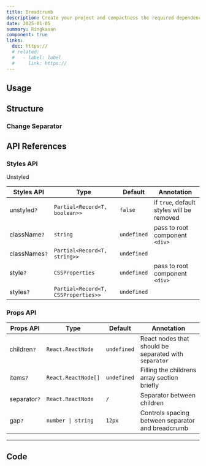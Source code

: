 ```yaml
---
title: Breadcrumb
description: Create your project and compactness the required dependencies.
date: 2025-01-05
summary: Ringkasan
component: true
links:
  doc: https://
  # related:
  #   - label: label
  #     link: https://
---
```


## Usage

<BreadcrumbDemosConfigurator />

## Structure

<BreadcrumbDemosUsage />

### Change Separator

<BreadcrumbDemosChangeSeparator />

## API References

### Styles API

Unstyled

| Styles API    | Type                                | Default     | Annotation                                |
| ------------- | ----------------------------------- | ----------- | ----------------------------------------- |
| unstyled`?`   | `Partial<Record<T, boolean>>`       | `false`     | if `true`, default styles will be removed |
| className`?`  | `string`                            | `undefined` | pass to root component `<div>`            |
| classNames`?` | `Partial<Record<T, string>>`        | `undefined` |                                           |
| style`?`      | `CSSProperties`                     | `undefined` | pass to root component `<div>`            |
| styles`?`     | `Partial<Record<T, CSSProperties>>` | `undefined` |                                           |

### Props API

| Props API    | Type                | Default     | Annotation                                            |
| ------------ | ------------------- | ----------- | ----------------------------------------------------- |
| children`?`  | `React.ReactNode`   | `undefined` | React nodes that should be separated with `separator` |
| items`?`     | `React.ReactNode[]` | `undefined` | Filling the childrens array section briefly           |
| separator`?` | `React.ReactNode`   | `/`         | Separator between children                            |
| gap`?`       | `number \| string`  | `12px`      | Controls spacing between separator and breadcrumb     |

---

## Code

<LoadCodes />
